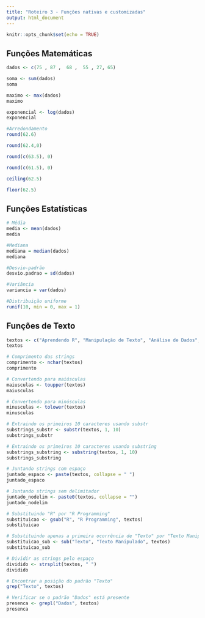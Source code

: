 ```yaml
---
title: "Roteiro 3 - Funções nativas e customizadas"
output: html_document
---
```


```r
knitr::opts_chunk$set(echo = TRUE)
```

## Funções Matemáticas

```r

dados <- c(75 , 87 ,  68 ,  55 , 27, 65)

soma <- sum(dados)
soma

maximo <- max(dados)
maximo

exponencial <- log(dados)
exponencial

#Arredondamento
round(62.6)

round(62.4,0)

round(c(63.5), 0)

round(c(61.5), 0)

ceiling(62.5)

floor(62.5)

```

## Funções Estatísticas

```r
# Média
media <- mean(dados)
media

#Mediana
mediana = median(dados)
mediana

#Desvio-padrão
desvio.padrao = sd(dados)

#Variância
variancia = var(dados)

#Distribuição uniforme
runif(10, min = 0, max = 1)
```


## Funções de Texto
```r
textos <- c("Aprendendo R", "Manipulação de Texto", "Análise de Dados", "Funções de Texto em R")
textos

# Comprimento das strings
comprimento <- nchar(textos)
comprimento

# Convertendo para maiúsculas
maiusculas <- toupper(textos)
maiusculas

# Convertendo para minúsculas
minusculas <- tolower(textos)
minusculas

# Extraindo os primeiros 10 caracteres usando substr
substrings_substr <- substr(textos, 1, 10)
substrings_substr

# Extraindo os primeiros 10 caracteres usando substring
substrings_substring <- substring(textos, 1, 10)
substrings_substring

# Juntando strings com espaço
juntado_espaco <- paste(textos, collapse = " ")
juntado_espaco

# Juntando strings sem delimitador
juntado_nodelim <- paste0(textos, collapse = "")
juntado_nodelim

# Substituindo "R" por "R Programming"
substituicao <- gsub("R", "R Programming", textos)
substituicao

# Substituindo apenas a primeira ocorrência de "Texto" por "Texto Manipulado"
substituicao_sub <- sub("Texto", "Texto Manipulado", textos)
substituicao_sub

# Dividir as strings pelo espaço
dividido <- strsplit(textos, " ")
dividido

# Encontrar a posição do padrão "Texto"
grep("Texto", textos)

# Verificar se o padrão "Dados" está presente
presenca <- grepl("Dados", textos)
presenca

```


```r

```




